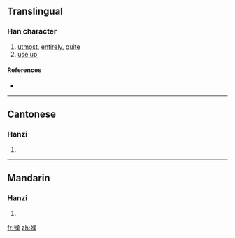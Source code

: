{{also|殫}}
==Translingual==

===Han character===
{{Han char|rn=78|rad=歹|as=08|sn=12|four=|canj=一弓金田十 (MNCWJ)}}

# [[utmost]], [[entirely]], [[quite]]
# [[use up]]

====References====
* {{Han ref|kx=0582.041|hdz=21390.120|uh=6B9A|ud=27546}}

----

==Cantonese==

===Hanzi===
{{yue-hanzi|jyut=|y=daan1|tra=殫}}

# {{defn|Cantonese|sort=歹08}}

----

==Mandarin==

===Hanzi===
{{cmn-hanzi|tra=殫|pin=[[dān]] ([[dan1]])|wg=tan<sup>1</sup>}}

# {{defn|Mandarin|sort=歹08}}

[[fr:殚]]
[[zh:殚]]